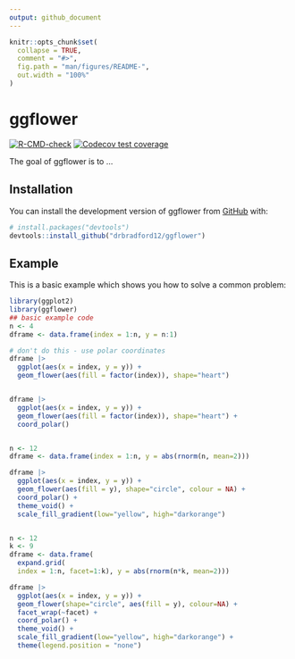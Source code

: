 ```yaml
---
output: github_document
---
```


<!-- README.md is generated from README.Rmd. Please edit that file -->

```r
knitr::opts_chunk$set(
  collapse = TRUE,
  comment = "#>",
  fig.path = "man/figures/README-",
  out.width = "100%"
)
```

# ggflower

<!-- badges: start -->
[![R-CMD-check](https://github.com/drbradford12/ggflower/actions/workflows/R-CMD-check.yaml/badge.svg)](https://github.com/drbradford12/ggflower/actions/workflows/R-CMD-check.yaml)
[![Codecov test coverage](https://codecov.io/gh/drbradford12/ggflower/branch/main/graph/badge.svg)](https://app.codecov.io/gh/drbradford12/ggflower?branch=main)
<!-- badges: end -->

The goal of ggflower is to ...

## Installation

You can install the development version of ggflower from [GitHub](https://github.com/) with:

``` r
# install.packages("devtools")
devtools::install_github("drbradford12/ggflower")
```

## Example

This is a basic example which shows you how to solve a common problem:

```r
library(ggplot2)
library(ggflower)
## basic example code
n <- 4
dframe <- data.frame(index = 1:n, y = n:1)

# don't do this - use polar coordinates
dframe |>
  ggplot(aes(x = index, y = y)) +
  geom_flower(aes(fill = factor(index)), shape="heart") 


dframe |>
  ggplot(aes(x = index, y = y)) +
  geom_flower(aes(fill = factor(index)), shape="heart") +
  coord_polar()


n <- 12
dframe <- data.frame(index = 1:n, y = abs(rnorm(n, mean=2)))

dframe |>
  ggplot(aes(x = index, y = y)) +
  geom_flower(aes(fill = y), shape="circle", colour = NA) +
  coord_polar() +
  theme_void() +
  scale_fill_gradient(low="yellow", high="darkorange")


n <- 12
k <- 9
dframe <- data.frame(
  expand.grid(
  index = 1:n, facet=1:k), y = abs(rnorm(n*k, mean=2)))

dframe |>
  ggplot(aes(x = index, y = y)) +
  geom_flower(shape="circle", aes(fill = y), colour=NA) +
  facet_wrap(~facet) +
  coord_polar() +
  theme_void() +
  scale_fill_gradient(low="yellow", high="darkorange") +
  theme(legend.position = "none")
```

